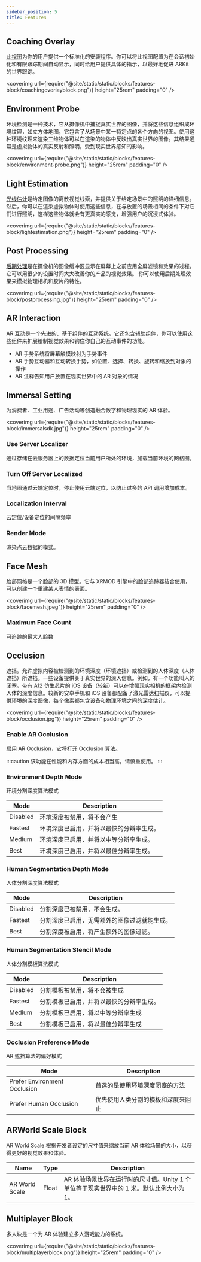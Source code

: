 ```yaml
---
sidebar_position: 5
title: Features
---
```


## Coaching Overlay

[此视图](https://developer.apple.com/documentation/arkit/arcoachingoverlayview)为你的用户提供一个标准化的安装程序。你可以将此视图配置为在会话初始化和有限跟踪期间自动显示，同时给用户提供具体的指示，以最好地促进 ARKit 的世界跟踪。

<coverimg
  url={require("@site/static/static/blocks/features-block/coachingoverlayblock.png")}
  height="25rem"
  padding="0"
/>

## Environment Probe

环境检测是一种技术，它从摄像机中捕捉真实世界的图像，并将这些信息组织成环境纹理，如立方体地图，它包含了从场景中某一特定点的各个方向的视图。使用这种环境纹理来渲染三维物体可以在渲染的物体中反映出真实世界的图像。其结果通常是虚拟物体的真实反射和照明，受到现实世界感知的影响。

<coverimg
  url={require("@site/static/static/blocks/features-block/environment-probe.png")}
  height="25rem"
  padding="0"
/>

## Light Estimation

[光线估计](https://developer.apple.com/documentation/arkit/camera_lighting_and_effects/adding_realistic_reflections_to_an_ar_experience)是给定图像的离散视觉线索，并提供关于给定场景中的照明的详细信息。然后，你可以在渲染虚拟物体时使用这些信息，在与放置的场景相同的条件下对它们进行照明，这样这些物体就会有更真实的感觉，增强用户的沉浸式体验。

<coverimg
  url={require("@site/static/static/blocks/features-block/lightestimation.png")}
  height="25rem"
  padding="0"
/>

## Post Processing

[后期处理](https://docs.unity3d.com/Packages/com.unity.render-pipelines.universal@7.1/manual/integration-with-post-processing.html)是在摄像机的图像缓冲区显示在屏幕上之前应用全屏滤镜和效果的过程。它可以用很少的设置时间大大改善你的产品的视觉效果。
你可以使用后期处理效果来模拟物理相机和胶片的特性。

<coverimg
  url={require("@site/static/static/blocks/features-block/postprocessing.jpg")}
  height="25rem"
  padding="0"
/>

## AR Interaction

AR 互动是一个先进的、基于组件的互动系统。它还包含辅助组件，你可以使用这些组件来扩展绘制视觉效果和钩住你自己的互动事件的功能。

- AR 手势系统将屏幕触摸映射为手势事件
- AR 手势互动器和互动转换手势，如位置、选择、转换、旋转和缩放到对象的操作
- AR 注释告知用户放置在现实世界中的 AR 对象的情况


<VideoPlayer src="/static/videos/arinteraction.mp4" className="custom-video-showcase" />

## Immersal Setting

为消费者、工业用途、广告活动等创造融合数字和物理现实的 AR 体验。

<coverimg
  url={require("@site/static/static/blocks/features-block/immersalsdk.jpg")}
  height="25rem"
  padding="0"
/>

### Use Server Localizer

通过存储在云服务器上的数据定位当前用户所处的环境，加载当前环境的网格图。

### Turn Off Server Localized

当地图通过云端定位时，停止使用云端定位，以防止过多的 API 调用增加成本。

### Localization Interval

云定位/设备定位的间隔频率

### Render Mode

渲染点云数据的模式。

## Face Mesh

脸部网格是一个脸部的 3D 模型。它与 XRMOD 引擎中的脸部追踪器结合使用，可以创建一个重建某人表情的表面。

<coverimg
  url={require("@site/static/static/blocks/features-block/facemesh.jpeg")}
  height="25rem"
  padding="0"
/>

### Maximum Face Count

可追踪的最大人脸数

## Occlusion

遮挡。允许虚拟内容被检测到的环境深度（环境遮挡）或检测到的人体深度（人体遮挡）所遮挡。一些设备提供关于真实世界的深入信息。例如，有一个功能叫人的闭塞。带有 A12 仿生芯片的 iOS 设备（较新）可以在增强现实相机的框架内检测人体的深度信息。较新的安卓手机和 iOS 设备都配备了激光雷达扫描仪，可以提供环境的深度图像，每个像素都包含设备和物理环境之间的深度估计。

<coverimg
  url={require("@site/static/static/blocks/features-block/occlusion.jpg")}
  height="25rem"
  padding="0"
/>

### Enable AR Occlusion

启用 AR Occlusion，它将打开 Occlusion 算法。

:::caution
该功能在性能和内存方面的成本相当高，请慎重使用。
:::

### Environment Depth Mode

环境分割深度算法模式

| Mode     | Description                              |
| -------- | ---------------------------------------- |
| Disabled | 环境深度被禁用，将不会产生               |
| Fastest  | 环境深度已启用，并将以最快的分辨率生成。 |
| Medium   | 环境深度已启用，并将以中等分辨率生成。   |
| Best     | 环境深度已启用，并将以最佳分辨率生成。   |

### Human Segmentation Depth Mode

人体分割深度算法模式

| Mode     | Description                                  |
| -------- | -------------------------------------------- |
| Disabled | 分割深度已被禁用，不会生成。                 |
| Fastest  | 分割深度已启用，无需额外的图像过滤就能生成。 |
| Best     | 分割深度被启用，将产生额外的图像过滤。       |

### Human Segmentation Stencil Mode

人体分割模板算法模式

| Mode     | Description                              |
| -------- | ---------------------------------------- |
| Disabled | 分割模板被禁用，将不会被生成             |
| Fastest  | 分割模板已启用，并将以最快的分辨率生成。 |
| Medium   | 分割模板已启用，将以中等分辨率生成       |
| Best     | 分割模板已启用，将以最佳分辨率生成       |

### Occlusion Preference Mode

AR 遮挡算法的偏好模式

| Mode                         | Description                        |
| ---------------------------- | ---------------------------------- |
| Prefer Environment Occlusion | 首选的是使用环境深度闭塞的方法     |
| Prefer Human Occlusion       | 优先使用人类分割的模板和深度来阻止 |

## ARWorld Scale Block

AR World Scale 根据开发者设定的尺寸值来缩放当前 AR 体验场景的大小，以获得更好的视觉效果和体验。

| Name           | Type  | Description                                                                             |
| -------------- | ----- | --------------------------------------------------------------------------------------- |
| AR World Scale | Float | AR 体验场景世界在运行时的尺寸值。Unity 1 个单位等于现实世界中的 1 米。默认比例大小为 1。 |

## Multiplayer Block

多人块是一个为 AR 体验建立多人游戏能力的系统。

<coverimg
  url={require("@site/static/static/blocks/features-block/multiplayerblock.png")}
  height="25rem"
  padding="0"
/>
